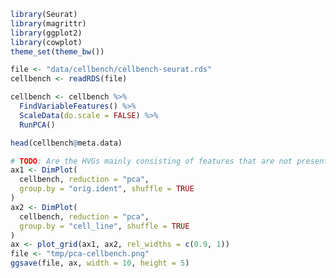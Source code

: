 ```r
library(Seurat)
library(magrittr)
library(ggplot2)
library(cowplot)
theme_set(theme_bw())
```
```r
file <- "data/cellbench/cellbench-seurat.rds"
cellbench <- readRDS(file)
```
```r
cellbench <- cellbench %>%
  FindVariableFeatures() %>%
  ScaleData(do.scale = FALSE) %>%
  RunPCA()

head(cellbench@meta.data)
```
```r
# TODO: Are the HVGs mainly consisting of features that are not present in all batches
ax1 <- DimPlot(
  cellbench, reduction = "pca",
  group.by = "orig.ident", shuffle = TRUE
)
ax2 <- DimPlot(
  cellbench, reduction = "pca",
  group.by = "cell_line", shuffle = TRUE
)
ax <- plot_grid(ax1, ax2, rel_widths = c(0.9, 1))
file <- "tmp/pca-cellbench.png"
ggsave(file, ax, width = 10, height = 5)
```